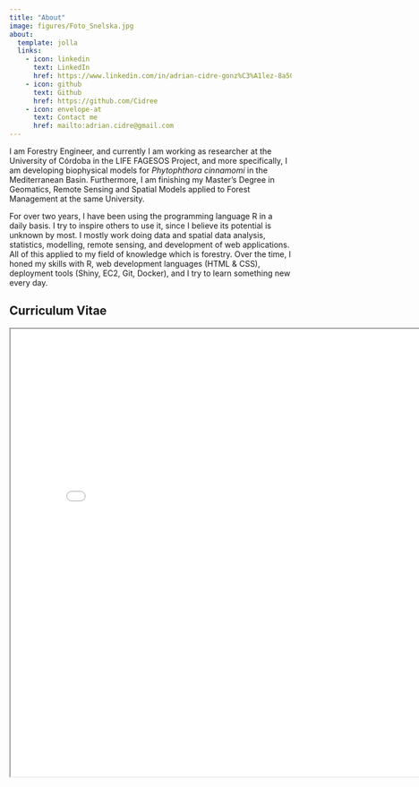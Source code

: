 ```yaml
---
title: "About"
image: figures/Foto_Snelska.jpg
about:
  template: jolla
  links:
    - icon: linkedin
      text: LinkedIn
      href: https://www.linkedin.com/in/adrian-cidre-gonz%C3%A1lez-8a50371b0/
    - icon: github
      text: Github
      href: https://github.com/Cidree
    - icon: envelope-at
      text: Contact me
      href: mailto:adrian.cidre@gmail.com
---
```


I am Forestry Engineer, and currently I am working as researcher at the University of Córdoba in the LIFE FAGESOS Project, and more specifically, I am developing biophysical models for *Phytophthora cinnamomi* in the Mediterranean Basin. Furthermore, I am finishing my Master's Degree in Geomatics, Remote Sensing and Spatial Models applied to Forest Management at the same University.

For over two years, I have been using the programming language R in a daily basis. I try to inspire others to use it, since I believe its potential is unknown by most. I mostly work doing data and spatial data analysis, statistics, modelling, remote sensing, and development of web applications. All of this applied to my field of knowledge which is forestry. Over the time, I honed my skills with R, web development languages (HTML & CSS), deployment tools (Shiny, EC2, Git, Docker), and I try to learn something new every day.

## Curriculum Vitae

<iframe width="800" height="800" src="figures/CV_AdrianCidre.pdf">

</iframe>
